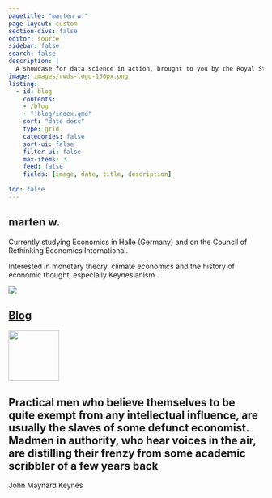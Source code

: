```yaml
---
pagetitle: "marten w."
page-layout: custom
section-divs: false
editor: source
sidebar: false
search: false
description: | 
  A showcase for data science in action, brought to you by the Royal Statistical Society in partnership with the American Statistical Association.
image: images/rwds-logo-150px.png
listing:
  - id: blog
    contents: 
    - /blog
    - "!blog/index.qmd"
    sort: "date desc"
    type: grid
    categories: false
    sort-ui: false
    filter-ui: false
    max-items: 3
    feed: false
    fields: [image, date, title, description]
    
toc: false
---
```


::: {.content-container}
::: {.top-story .purple-background}
::: grid

::: {.g-col-12 .g-col-lg-6 .top-story-text}

# marten w.

Currently studying Economics in Halle (Germany) and on the Council of Rethinking Economics International. 

Interested in monetary theory, climate economics and the history of economic thought, especially Keynesianism.


:::

::: {.g-col-12 .g-col-lg-6 .top-story-img}

![](images/profil_dunkel.webp)

:::

:::
:::
:::


<!-- -->

::: {.header-text} 
::: {.content-container}
::: {.header-block}


:::
:::
:::



<!-- Blog -->

::: {.content-container}
::: {.listing-block}
<a href="blog/index.qmd">

## Blog
</a>

::: {#blog}
:::

:::
::: 

<!-- Quote -->

::: {.pullout-text}
::: {.pullout-container}
::: {.pullout-block .black-background}
![](images/quote-purple.png){width="100px"}

## Practical men who believe themselves to be quite exempt from any intellectual influence, are usually the slaves of some defunct economist. Madmen in authority, who hear voices in the air, are distilling their frenzy from some academic scribbler of a few years back

John Maynard Keynes

:::
:::
:::


\

